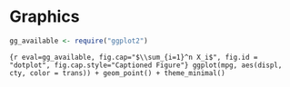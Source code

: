 # Graphics {#graphics}

```r
gg_available <- require("ggplot2")
```

```{r eval=gg_available, fig.cap="$\\sum_{i=1}^n X_i$", fig.id = "dotplot", fig.cap.style="Captioned Figure"}
ggplot(mpg, aes(displ, cty, color = trans)) + geom_point() + theme_minimal()
```

